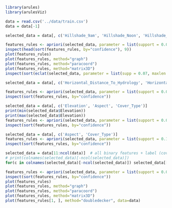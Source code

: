 ```r
library(arules)
library(arulesViz)

data = read.csv('../data/train.csv')
data = data[-1]
```

```r
selected_data = data[, c('Hillshade_9am', 'Hillshade_Noon', 'Hillshade_3pm', 'Cover_Type')]

features_rules <- apriori(selected_data, parameter = list(support = 0.03, confidence = 0.2))
inspect(head(sort(features_rules, by="confidence"), 9))
plot(features_rules)
plot(features_rules, method="graph")
plot(features_rules, method="paracoord")
plot(features_rules, method="matrix3D")
inspect(sort(eclat(selected_data, parameter = list(supp = 0.07, maxlen = 15)), by="count"))
```

```r
selected_data = data[, c('Horizontal_Distance_To_Hydrology', 'Horizontal_Distance_To_Roadways', 'Horizontal_Distance_To_Fire_Points', 'Cover_Type')]

features_rules <- apriori(selected_data, parameter = list(support = 0.03, confidence = 0.5))
inspect(sort(features_rules, by="confidence"))

```

```r

selected_data = data[, c('Elevation', 'Aspect', 'Cover_Type')]
print(min(selected_data$Elevation))
print(max(selected_data$Elevation))
features_rules <- apriori(selected_data, parameter = list(support = 0.03, confidence = 0.5))
inspect(sort(features_rules, by="confidence"))
```

```r

selected_data = data[, c('Aspect', 'Cover_Type')]
features_rules <- apriori(selected_data, parameter = list(support = 0.1, confidence = 0.4))
inspect(sort(features_rules, by="confidence"))

```

```r

selected_data = data[11:ncol(data)]  # all binary features + label (cover type)
# print(colnames(selected_data)[-ncol(selected_data)])
for(c in colnames(selected_data)[-ncol(selected_data)]) selected_data[[c]] <- as.logical(selected_data[[c]])

features_rules <- apriori(selected_data, parameter = list(support = 0.02, confidence = 0.5))
inspect(sort(features_rules, by="confidence"))
plot(features_rules)
plot(features_rules, method="graph")
plot(features_rules, method="paracoord")
plot(features_rules, method="matrix3D")
plot(features_rules[1, ], method="doubledecker", data=data)

```